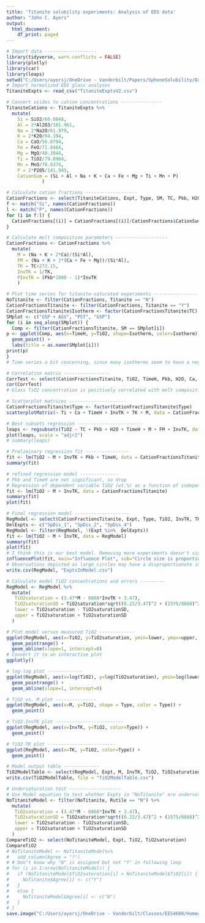 ```yaml
---
title: 'Titanite solubility experiments: Analysis of EDS data'
author: "John C. Ayers"
output:
  html_document:
    df_print: paged
---
```


```r
# Import data -------------------
library(tidyverse, warn.conflicts = FALSE)
library(plotly)
library(car)
library(leaps)
setwd("C:/Users/ayersj/OneDrive - Vanderbilt/Papers/SpheneSolubility/DataAnalysis/TitaniteExpts")
# Import normalized EDS glass analyses
TitaniteExpts <- read_csv("TitaniteExptsV2.csv")
```
```r
# Convert oxides to cation concentrations ---------------
TitaniteCations <- TitaniteExpts %>%
  mutate(
    Si = SiO2/60.0848,
    Al = 2*Al2O3/101.961,
    Na = 2*Na2O/61.979,
    K = 2*K2O/94.194,
    Ca = CaO/56.0794,
    Fe = FeO/71.8464,
    Mg = MgO/40.3044,
    Ti = TiO2/79.8988,
    Mn = MnO/70.9374,
    P = 2*P2O5/141.945,
    CationSum = (Si + Al + Na + K + Ca + Fe + Mg + Ti + Mn + P)
             )
```

```r
# Calculate cation fractions -------------------
CationFractions <- select(TitaniteCations, Expt, Type, SM, TC, Pkb, H2O, TimeH, Titanite, Rutile, TiO2, Si:CationSum)
f <- match("Si", names(CationFractions))
l <- match("P", names(CationFractions))
for (i in f:l) {
  CationFractions[(i)] = CationFractions[(i)]/CationFractions$CationSum
}

```


```r
# Calculate melt composition parameters -------------------
CationFractions <- CationFractions %>%
  mutate(
    M = (Na + K + 2*Ca)/(Si*Al),
    FM = (Na + K + 2*(Ca + Fe + Mg))/(Si*Al),
    TK = TC+273.15,
    InvTK = 1/TK,
    PInvTK = (Pkb*1000 - 1)*InvTK
    )
```


```r
# Plot time series for titanite-saturated experiments ----------------
NoTitanite <- filter(CationFractions, Titanite == "N")
CationFractionsTitanite <- filter(CationFractions, Titanite == "Y")
CationFractionsTitanite$Isotherm <- factor(CationFractionsTitanite$TC)
SMplot <- c("GSP + AGV", "PST", "GSP")
for (i in seq_along(SMplot)) {
  Comp <- filter(CationFractionsTitanite, SM == SMplot[i])
p <- ggplot(Comp, aes(x=TimeH, y=TiO2, shape=Isotherm, color=Isotherm)) +
  geom_point() +
  labs(title = as.name(SMplot[i]))
print(p)
}
# Time series a bit concerning, since many isotherms seem to have a negative slope, suggesting that titanite crystallization is kinetically inhibited.
```

```r
# Correlation matrix -----------------
CorrTest <- select(CationFractionsTitanite, TiO2, TimeH, Pkb, H2O, Ca,  M:PInvTK)
cor(CorrTest)
# Glass TiO2 concentration is positively correlated with melt composition parameter M and TK and negatively correlated with time and InvTK. 
```

```r
# Scatterplot matrices ---------------------
CationFractionsTitanite$Type <- factor(CationFractionsTitanite$Type)
scatterplotMatrix(~ Ti + Ca + TimeH + InvTK + TK + M, data = CationFractionsTitanite, smooth = FALSE)
```


```r
# Best subsets regression ------------------------
leaps <- regsubsets(TiO2 ~ TC + Pkb + H2O + TimeH + M + FM + InvTK, data = CationFractionsTitanite, nbest = 2) 
plot(leaps, scale = "adjr2")
# summary(leaps)
```


```r
# Preliminary regression fit ----------------
fit <- lm(TiO2 ~ M + InvTK + Pkb + TimeH, data = CationFractionsTitanite)
summary(fit)

```

```r
# refined regression model --------------
# Pkb and TimeH are not significant, so drop
# Regression of dependent variable TiO2 (wt.%) as a function of independent variables M and invTK
fit <- lm(TiO2 ~ M + InvTK, data = CationFractionsTitanite)
summary(fit)
plot(fit)
```


```r
# Final regression model --------------------
RegModel <- select(CationFractionsTitanite, Expt, Type, TiO2, InvTK, TK, M)
DelExpts <- c("SpDis_1", "SpDis_2", "SpDis_4")
RegModel <- filter(RegModel, !(Expt %in%  DelExpts))
fit <- lm(TiO2 ~ M + InvTK, data = RegModel)
summary(fit)
plot(fit)
# I think this is our best model. Removing more experiments doesn't significantly improve fit.
influencePlot(fit, main="Influence Plot", sub="Circle size is proportional to Cook's distance")
# Observations depicted as large circles may have a disproportionate influence on the parameter estimates of the model. Points with Hat values above 0.2 have high leverage.
write.csv(RegModel, "ExptsInModel.csv")
```

```r
# Calculate model TiO2 concentrations and errors ---------
RegModel <- RegModel %>%
  mutate(
   TiO2saturation = (3.47*M - 8868*InvTK + 3.47),
   TiO2saturationSD = TiO2saturation*sqrt((0.22/3.47)^2 + (1575/8868)^2),
   lower = TiO2saturation - TiO2saturationSD,
   upper = TiO2saturation + TiO2saturationSD
  )
```

```r
# Plot model versus measured TiO2 -------------
ggplot(RegModel, aes(x=TiO2, y=TiO2saturation, ymin=lower, ymax=upper, shape = Type, color = Type)) +
  geom_pointrange() +
  geom_abline(slope=1, intercept=0)
# Convert it to an interactive plot
ggplotly()
```

```r
# log-log plot -------------
ggplot(RegModel, aes(x=log(TiO2), y=log(TiO2saturation), ymin=log(lower), ymax=log(upper), shape = Type, color = Type)) +
  geom_pointrange() +
  geom_abline(slope=1, intercept=0)
```


```r
# TiO2 vs. M plot ---------------
ggplot(RegModel, aes(x=M, y=TiO2, shape = Type, color = Type)) +
  geom_point()
```

```r
# TiO2-InvTK plot -------------------------
ggplot(RegModel, aes(x=InvTK, y=TiO2, color=Type)) +
  geom_point()
```

```r
# TiO2-TK plot -------------------------
ggplot(RegModel, aes(x=TK, y=TiO2, color=Type)) +
  geom_point()
```


```r
# Model output table -------------
TiO2ModelTable <- select(RegModel, Expt, M, InvTK, TiO2, TiO2saturation, TiO2saturationSD)
write.csv(TiO2ModelTable, file = "TiO2ModelTable.csv")
```

```r
# Undersaturation test -------------------
# Use Model equation to test whether Expts in "NoTitanite" are undersaturated
NoTitaniteModel <- filter(NoTitanite, Rutile == "N") %>%
  mutate(
   TiO2saturation = (3.47*M - 8868*InvTK + 3.47),
   TiO2saturationSD = TiO2saturation*sqrt((0.22/3.47)^2 + (1575/8868)^2),
   lower = TiO2saturation - TiO2saturationSD,
   upper = TiO2saturation + TiO2saturationSD
  )
CompareTiO2 <- select(NoTitaniteModel, Expt, TiO2, TiO2saturation)
CompareTiO2
# NoTitaniteModel <- NoTitaniteModel%>%
#   add_column(Agree = "?")
# # Don't know why "N" is assigned but not "Y" in following loop
# for (i in 1:nrow(NoTitaniteModel)) {
#   if (NoTitaniteModel$TiO2saturation[i] > NoTitaniteModel$TiO2[i]) {
#     NoTitanite$Agree[i] <- c("Y")
#   }
#   else {
#     NoTitaniteModel$Agree[i] <- c("N")
#   }
# }
save.image("C:/Users/ayersj/OneDrive - Vanderbilt/Classes/EES4600/Homeworks/2020/HW2/TitaniteExptsM.RData")
```